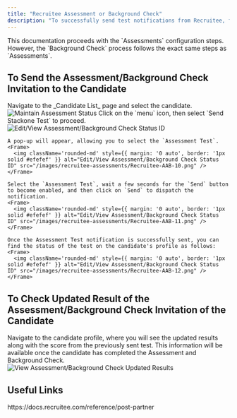 ```yaml
---
title: "Recruitee Assessment or Background Check"
description: "To successfully send test notifications from Recruitee, follow these steps in your Recruitee account and complete the necessary actions."
---
```



<Note>
  This documentation proceeds with the `Assessments` configuration steps. However, the `Background Check` process follows the exact same steps as `Assessments`.
</Note>


## To Send the Assessment/Background Check Invitation to the Candidate
<Steps>
  <Step title="Select Candidate from the Candidate List">
    Navigate to the _Candidate List_ page and select the candidate.
    <Frame>
      <img className='rounded-md' style={{ margin: '0 auto', border: '1px solid #efefef' }} alt="Maintain Assessment Status" src="/images/recruitee-assessments/Recruitee-AAB-8.png" />
    </Frame>
  </Step>

  <Step title="To Select Assessment Test and Send the Notification">
    Click on the `menu` icon, then select `Send Stackone Test` to proceed.
    <Frame>
      <img className='rounded-md' style={{ margin: '0 auto', border: '1px solid #efefef' }} alt="Edit/View Assessment/Background Check Status ID" src="/images/recruitee-assessments/Recruitee-AAB-9.png" />
    </Frame>

    A pop-up will appear, allowing you to select the `Assessment Test`.
    <Frame>
      <img className='rounded-md' style={{ margin: '0 auto', border: '1px solid #efefef' }} alt="Edit/View Assessment/Background Check Status ID" src="/images/recruitee-assessments/Recruitee-AAB-10.png" />
    </Frame>

    Select the `Assessment Test`, wait a few seconds for the `Send` button to become enabled, and then click on `Send` to dispatch the notification.
    <Frame>
      <img className='rounded-md' style={{ margin: '0 auto', border: '1px solid #efefef' }} alt="Edit/View Assessment/Background Check Status ID" src="/images/recruitee-assessments/Recruitee-AAB-11.png" />
    </Frame>

    Once the Assessment Test notification is successfully sent, you can find the status of the test on the candidate's profile as follows:
    <Frame>
      <img className='rounded-md' style={{ margin: '0 auto', border: '1px solid #efefef' }} alt="Edit/View Assessment/Background Check Status ID" src="/images/recruitee-assessments/Recruitee-AAB-12.png" />
    </Frame>
  </Step>
</Steps>

## To Check Updated Result of the Assessment/Background Check Invitation of the Candidate
<Steps>
  <Step title="To See the Updated Results of Assessment/Background Check">
    Navigate to the candidate profile, where you will see the updated results along with the score from the previously sent test. This information will be available once the candidate has completed the Assessment and Background Check.
    <Frame>
      <img className='rounded-md' style={{ margin: '0 auto', border: '1px solid #efefef' }} alt="View Assessment/Background Check Updated Results" src="/images/recruitee-assessments/Recruitee-AAB-13.png" />
    </Frame>
  </Step>
</Steps>


<IntegrationFooter />

## Useful Links
<Card title="API Reference" icon="link" href="https://docs.recruitee.com/reference/post-partner">
    https://docs.recruitee.com/reference/post-partner
</Card>